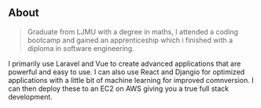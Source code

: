## About

> Graduate from LJMU with a degree in maths, I attended a coding bootcamp and gained an apprenticeship which i finished with a diploma in software engineering. 

I primarily use Laravel and Vue to create advanced applications that are powerful and easy to use. 
I can also use React and Djangio for optimized applications with a little bit of machine learning for improved comnversion. 
I can then deploy these to an EC2 on AWS giving you a true full stack development.
